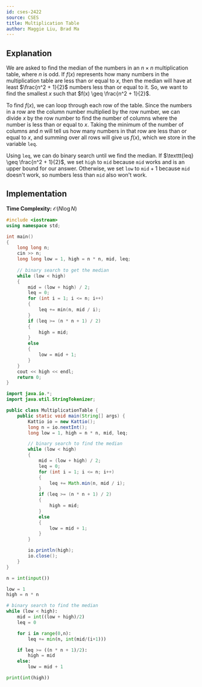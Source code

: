 ```yaml
---
id: cses-2422
source: CSES
title: Multiplication Table
author: Maggie Liu, Brad Ma
---
```


## Explanation

We are asked to find the median of the numbers in an $n \times n$ multiplication
table, where $n$ is odd. If $f(x)$ represents how many numbers in the
multiplication table are less than or equal to $x$, then the median will have at
least $\frac{n^2 + 1}{2}$ numbers less than or equal to it. So, we want to find
the smallest $x$ such that $f(x) \geq \frac{n^2 + 1}{2}$.

To find $f(x)$, we can loop through each row of the table. Since the numbers in
a row are the column number multiplied by the row number, we can divide $x$ by
the row number to find the number of columns where the number is less than or
equal to $x$. Taking the minimum of the number of columns and $n$ will tell us
how many numbers in that row are less than or equal to $x$, and summing over all
rows will give us $f(x)$, which we store in the variable $\texttt{leq}$.

Using $\texttt{leq}$, we can do binary search until we find the median. If
$\texttt{leq} \geq \frac{n^2 + 1}{2}$, we set $\texttt{high}$ to $\texttt{mid}$
because $\texttt{mid}$ works and is an upper bound for our answer. Otherwise, we
set $\texttt{low}$ to $\texttt{mid} + 1$ because $\texttt{mid}$ doesn't work, so
numbers less than $\texttt{mid}$ also won't work.

## Implementation

**Time Complexity:** $\mathcal{O}(N\log N)$

<LanguageSection>

<CPPSection>

```cpp
#include <iostream>
using namespace std;

int main()
{
	long long n;
	cin >> n;
	long long low = 1, high = n * n, mid, leq;
	
	// binary search to get the median
	while (low < high)
	{
		mid = (low + high) / 2;
		leq = 0;
		for (int i = 1; i <= n; i++)
		{
			leq += min(n, mid / i);
		}
		if (leq >= (n * n + 1) / 2)
		{
			high = mid;
		}
		else
		{
			low = mid + 1;
		}
	}
	cout << high << endl;
	return 0;
}
```

</CPPSection>
	
<JavaSection>
	
```java
import java.io.*;
import java.util.StringTokenizer;

public class MultiplicationTable {
	public static void main(String[] args) {
		Kattio io = new Kattio();
		long n = io.nextInt();
		long low = 1, high = n * n, mid, leq;

		// binary search to find the median
		while (low < high)
		{
			mid = (low + high) / 2;
			leq = 0;
			for (int i = 1; i <= n; i++)
			{
				leq += Math.min(n, mid / i);
			}
			if (leq >= (n * n + 1) / 2)
			{
				high = mid;
			}
			else
			{
				low = mid + 1;
			}
		}

		io.println(high);
		io.close();
	}
}	
```
	
</JavaSection>

<PySection>

```py
n = int(input())

low = 1
high = n * n

# binary search to find the median
while (low < high):
	mid = int((low + high)/2)
	leq = 0

	for i in range(0,n):
		leq += min(n, int(mid/(i+1)))

	if leq >= ((n * n + 1)/2):
		high = mid
	else:
		low = mid + 1

print(int(high))
```

</PySection>


</LanguageSection>
